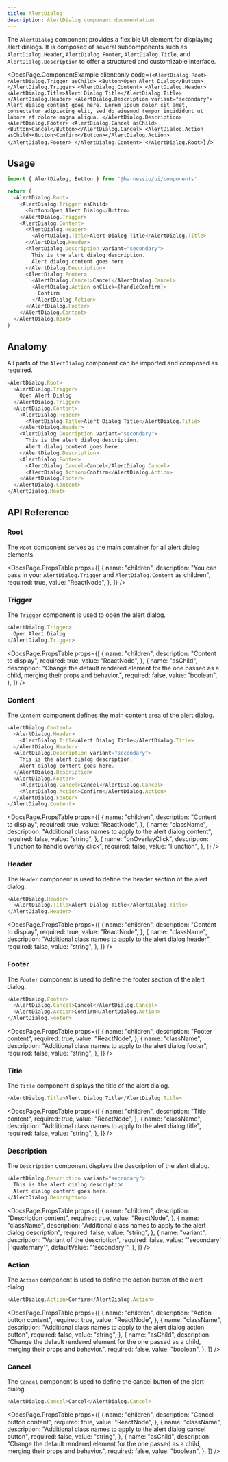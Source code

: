 ```yaml
---
title: AlertDialog
description: AlertDialog component documentation
---
```


The `AlertDialog` component provides a flexible UI element for displaying alert dialogs. It is composed of several subcomponents such as `AlertDialog.Header`, `AlertDialog.Footer`, `AlertDialog.Title`, and `AlertDialog.Description` to offer a structured and customizable interface.


<DocsPage.ComponentExample
  client:only
  code={`<AlertDialog.Root>
    <AlertDialog.Trigger asChild>
      <Button>Open Alert Dialog</Button>
    </AlertDialog.Trigger>
    <AlertDialog.Content>
      <AlertDialog.Header>
        <AlertDialog.Title>Alert Dialog Title</AlertDialog.Title>
      </AlertDialog.Header>
      <AlertDialog.Description variant="secondary">
        Alert dialog content goes here. Lorem ipsum dolor sit amet, consectetur adipiscing elit, sed do eiusmod tempor incididunt ut labore et dolore magna aliqua.
      </AlertDialog.Description>
      <AlertDialog.Footer>
        <AlertDialog.Cancel asChild><Button>Cancel</Button></AlertDialog.Cancel>
        <AlertDialog.Action asChild><Button>Confirm</Button></AlertDialog.Action>
      </AlertDialog.Footer>
    </AlertDialog.Content>
  </AlertDialog.Root>`}
/>

## Usage

```typescript jsx
import { AlertDialog, Button } from '@harnessio/ui/components'

return (
  <AlertDialog.Root>
    <AlertDialog.Trigger asChild>
      <Button>Open Alert Dialog</Button>
    </AlertDialog.Trigger>
    <AlertDialog.Content>
      <AlertDialog.Header>
        <AlertDialog.Title>Alert Dialog Title</AlertDialog.Title>
      </AlertDialog.Header>
      <AlertDialog.Description variant="secondary">
        This is the alert dialog description.
        Alert dialog content goes here.
      </AlertDialog.Description>
      <AlertDialog.Footer>
        <AlertDialog.Cancel>Cancel</AlertDialog.Cancel>
        <AlertDialog.Action onClick={handleConfirm}>
          Confirm
        </AlertDialog.Action>
      </AlertDialog.Footer>
    </AlertDialog.Content>
  </AlertDialog.Root>
)
```

## Anatomy

All parts of the `AlertDialog` component can be imported and composed as required.

```typescript jsx
<AlertDialog.Root>
  <AlertDialog.Trigger>
    Open Alert Dialog
  </AlertDialog.Trigger>
  <AlertDialog.Content>
    <AlertDialog.Header>
      <AlertDialog.Title>Alert Dialog Title</AlertDialog.Title>
    </AlertDialog.Header>
    <AlertDialog.Description variant="secondary">
      This is the alert dialog description.
      Alert dialog content goes here.
    </AlertDialog.Description>
    <AlertDialog.Footer>
      <AlertDialog.Cancel>Cancel</AlertDialog.Cancel>
      <AlertDialog.Action>Confirm</AlertDialog.Action>
    </AlertDialog.Footer>
  </AlertDialog.Content>
</AlertDialog.Root>
```

## API Reference

### Root

The `Root` component serves as the main container for all alert dialog elements.

<DocsPage.PropsTable
  props={[
    {
      name: "children",
      description:
        "You can pass in your `AlertDialog.Trigger` and `AlertDialog.Content` as children",
      required: true,
      value: "ReactNode",
    },
  ]}
/>

### Trigger

The `Trigger` component is used to open the alert dialog.

```typescript jsx
<AlertDialog.Trigger>
  Open Alert Dialog
</AlertDialog.Trigger>
```

<DocsPage.PropsTable
  props={[
    {
      name: "children",
      description: "Content to display",
      required: true,
      value: "ReactNode",
    },
    {
      name: "asChild",
      description:
        "Change the default rendered element for the one passed as a child, merging their props and behavior.",
      required: false,
      value: "boolean",
    },
  ]}
/>

### Content

The `Content` component defines the main content area of the alert dialog.

```typescript jsx
<AlertDialog.Content>
  <AlertDialog.Header>
    <AlertDialog.Title>Alert Dialog Title</AlertDialog.Title>
  </AlertDialog.Header>
  <AlertDialog.Description variant="secondary">
    This is the alert dialog description.
    Alert dialog content goes here.
  </AlertDialog.Description>
  <AlertDialog.Footer>
    <AlertDialog.Cancel>Cancel</AlertDialog.Cancel>
    <AlertDialog.Action>Confirm</AlertDialog.Action>
  </AlertDialog.Footer>
</AlertDialog.Content>
```

<DocsPage.PropsTable
  props={[
    {
      name: "children",
      description: "Content to display",
      required: true,
      value: "ReactNode",
    },
    {
      name: "className",
      description:
        "Additional class names to apply to the alert dialog content",
      required: false,
      value: "string",
    },
    {
      name: "onOverlayClick",
      description: "Function to handle overlay click",
      required: false,
      value: "Function",
    },
  ]}
/>

### Header

The `Header` component is used to define the header section of the alert dialog.

```typescript jsx
<AlertDialog.Header>
  <AlertDialog.Title>Alert Dialog Title</AlertDialog.Title>
</AlertDialog.Header>
```

<DocsPage.PropsTable
  props={[
    {
      name: "children",
      description: "Content to display",
      required: true,
      value: "ReactNode",
    },
    {
      name: "className",
      description: "Additional class names to apply to the alert dialog header",
      required: false,
      value: "string",
    },
  ]}
/>

### Footer

The `Footer` component is used to define the footer section of the alert dialog.

```typescript jsx
<AlertDialog.Footer>
  <AlertDialog.Cancel>Cancel</AlertDialog.Cancel>
  <AlertDialog.Action>Confirm</AlertDialog.Action>
</AlertDialog.Footer>
```

<DocsPage.PropsTable
  props={[
    {
      name: "children",
      description: "Footer content",
      required: true,
      value: "ReactNode",
    },
    {
      name: "className",
      description: "Additional class names to apply to the alert dialog footer",
      required: false,
      value: "string",
    },
  ]}
/>

### Title

The `Title` component displays the title of the alert dialog.

```typescript jsx
<AlertDialog.Title>Alert Dialog Title</AlertDialog.Title>
```

<DocsPage.PropsTable
  props={[
    {
      name: "children",
      description: "Title content",
      required: true,
      value: "ReactNode",
    },
    {
      name: "className",
      description: "Additional class names to apply to the alert dialog title",
      required: false,
      value: "string",
    },
  ]}
/>

### Description

The `Description` component displays the description of the alert dialog.

```typescript jsx
<AlertDialog.Description variant="secondary">
  This is the alert dialog description.
  Alert dialog content goes here.
</AlertDialog.Description>
```

<DocsPage.PropsTable
  props={[
    {
      name: "children",
      description: "Description content",
      required: true,
      value: "ReactNode",
    },
    {
      name: "className",
      description:
        "Additional class names to apply to the alert dialog description",
      required: false,
      value: "string",
    },
    {
      name: "variant",
      description: "Variant of the description",
      required: false,
      value: "'secondary' | 'quaternary'",
      defaultValue: "'secondary'",
    },
  ]}
/>

### Action

The `Action` component is used to define the action button of the alert dialog.

```typescript jsx
<AlertDialog.Action>Confirm</AlertDialog.Action>
```

<DocsPage.PropsTable
  props={[
    {
      name: "children",
      description: "Action button content",
      required: true,
      value: "ReactNode",
    },
    {
      name: "className",
      description:
        "Additional class names to apply to the alert dialog action button",
      required: false,
      value: "string",
    },
    {
      name: "asChild",
      description:
        "Change the default rendered element for the one passed as a child, merging their props and behavior.",
      required: false,
      value: "boolean",
    },
  ]}
/>

### Cancel

The `Cancel` component is used to define the cancel button of the alert dialog.

```typescript jsx
<AlertDialog.Cancel>Cancel</AlertDialog.Cancel>
```

<DocsPage.PropsTable
  props={[
    {
      name: "children",
      description: "Cancel button content",
      required: true,
      value: "ReactNode",
    },
    {
      name: "className",
      description:
        "Additional class names to apply to the alert dialog cancel button",
      required: false,
      value: "string",
    },
    {
      name: "asChild",
      description:
        "Change the default rendered element for the one passed as a child, merging their props and behavior.",
      required: false,
      value: "boolean",
    },
  ]}
/>
